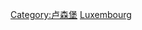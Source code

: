 {{Commonscat|Buildings in Luxembourg}}

[[Category:卢森堡|Category:卢森堡]]
[[Category:欧洲各国建筑物|Luxembourg]]